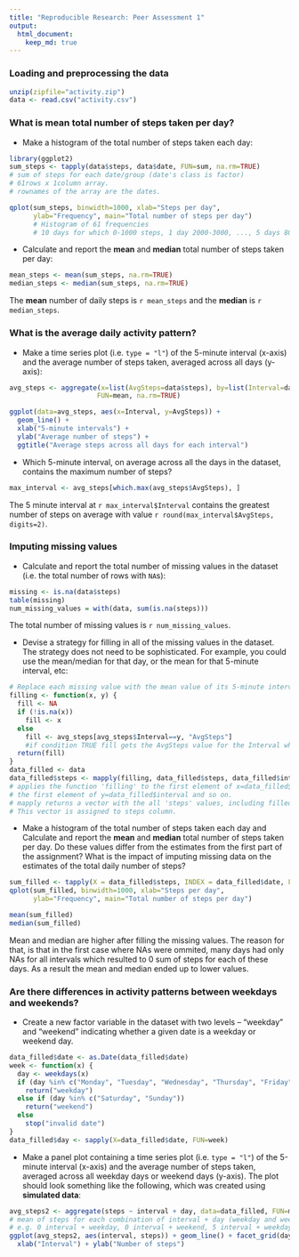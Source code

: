 ```yaml
---
title: "Reproducible Research: Peer Assessment 1"
output: 
  html_document:
    keep_md: true
---
```


### Loading and preprocessing the data
```r
unzip(zipfile="activity.zip")
data <- read.csv("activity.csv")
```
  
  
### What is mean total number of steps taken per day?
- Make a histogram of the total number of steps taken each day:
```r
library(ggplot2)
sum_steps <- tapply(data$steps, data$date, FUN=sum, na.rm=TRUE) 
# sum of steps for each date/group (date's class is factor)
# 61rows x 1column array. 
# rownames of the array are the dates.
```
```r
qplot(sum_steps, binwidth=1000, xlab="Steps per day", 
      ylab="Frequency", main="Total number of steps per day")
      # Histogram of 61 frequencies
      # 10 days for which 0-1000 steps, 1 day 2000-3000, ..., 5 days 8000-9000 etc 
```
  
- Calculate and report the **mean** and **median** total number of steps taken per day:
```r
mean_steps <- mean(sum_steps, na.rm=TRUE)
median_steps <- median(sum_steps, na.rm=TRUE)
```
  
The **mean** number of daily steps is `r mean_steps` and the **median** is `r median_steps`.  
  
  
### What is the average daily activity pattern?
- Make a time series plot (i.e. `type = "l"`) of the 5-minute interval (x-axis) and the average number of steps taken, averaged across all days (y-axis):
```r
avg_steps <- aggregate(x=list(AvgSteps=data$steps), by=list(Interval=data$interval),
                      FUN=mean, na.rm=TRUE)
```
```r
ggplot(data=avg_steps, aes(x=Interval, y=AvgSteps)) +
  geom_line() +
  xlab("5-minute intervals") +
  ylab("Average number of steps") +
  ggtitle("Average steps across all days for each interval")
```
  
- Which 5-minute interval, on average across all the days in the dataset, contains the maximum number of steps?
```r
max_interval <- avg_steps[which.max(avg_steps$AvgSteps), ]
```
  
The 5 minute interval at `r max_interval$Interval` contains the greatest number of steps on average with value `r round(max_interval$AvgSteps, digits=2)`.


### Imputing missing values

- Calculate and report the total number of missing values in the dataset (i.e. the total number of rows with `NA`s):
```r
missing <- is.na(data$steps)
table(missing)
num_missing_values = with(data, sum(is.na(steps)))
```
The total number of missing values is `r num_missing_values`.
  
  
- Devise a strategy for filling in all of the missing values in the dataset. The strategy does not need to be sophisticated. For example, you could use the mean/median for that day, or the mean for that 5-minute interval, etc:
```r
# Replace each missing value with the mean value of its 5-minute interval
filling <- function(x, y) {
  fill <- NA
  if (!is.na(x))
    fill <- x
  else
    fill <- avg_steps[avg_steps$Interval==y, "AvgSteps"]
    #if condition TRUE fill gets the AvgSteps value for the Interval where the row belongs.
  return(fill)
}
data_filled <- data
data_filled$steps <- mapply(filling, data_filled$steps, data_filled$interval)
# applies the function 'filling' to the first element of x=data_filled$steps and
# the first element of y=data_filled$interval and so on.
# mapply returns a vector with the all 'steps' values, including filled.
# This vector is assigned to steps column.
```
  
- Make a histogram of the total number of steps taken each day and Calculate and report the **mean** and **median** total number of steps taken per day. Do these values differ from the estimates from the first part of the assignment? What is the impact of imputing missing data on the estimates of the total daily number of steps?

```r
sum_filled <- tapply(X = data_filled$steps, INDEX = data_filled$date, FUN=sum)
qplot(sum_filled, binwidth=1000, xlab="Steps per day", 
      ylab="Frequency", main="Total number of steps per day")
```
```r
mean(sum_filled)
median(sum_filled)
```
  
Mean and median are higher after filling the missing values. The reason for that, is that in the
first case where NAs were ommited, many days had only NAs for all intervals which resulted
to 0 sum of steps for each of these days. As a result the mean and median ended up to lower values.

### Are there differences in activity patterns between weekdays and weekends?

- Create a new factor variable in the dataset with two levels -- "weekday" and "weekend" indicating whether a given date is a weekday or weekend day.

```r
data_filled$date <- as.Date(data_filled$date)
week <- function(x) {
  day <- weekdays(x)
  if (day %in% c("Monday", "Tuesday", "Wednesday", "Thursday", "Friday"))
    return("weekday")
  else if (day %in% c("Saturday", "Sunday"))
    return("weekend")
  else
    stop("invalid date")
}
data_filled$day <- sapply(X=data_filled$date, FUN=week)
```
  
- Make a panel plot containing a time series plot (i.e. `type = "l"`) of the 5-minute interval (x-axis) and the average number of steps taken, averaged across all weekday days or weekend days (y-axis). The plot should look something like the following, which was created using **simulated data**:

```r
avg_steps2 <- aggregate(steps ~ interval + day, data=data_filled, FUN=mean)
# mean of steps for each combination of interval + day (weekday and weekend)
# e.g. 0 interval + weekday, 0 interval + weekend, 5 interval + weekday, 5 interval + weekend etc.
ggplot(avg_steps2, aes(interval, steps)) + geom_line() + facet_grid(day ~ .) +
  xlab("Interval") + ylab("Number of steps")
```

